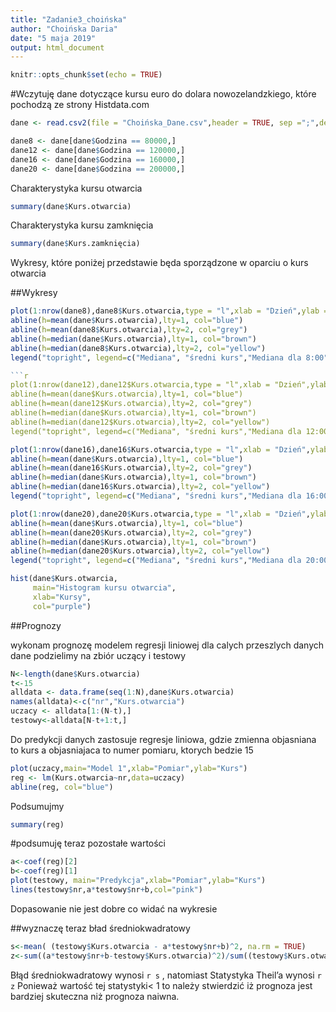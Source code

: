 ```yaml
---
title: "Zadanie3_choińska"
author: "Choińska Daria"
date: "5 maja 2019"
output: html_document
---
```


```r
knitr::opts_chunk$set(echo = TRUE)
```

#Wczytuję dane dotyczące kursu euro do dolara nowozelandzkiego, które pochodzą ze strony Histdata.com

```r
dane <- read.csv2(file = "Choińska_Dane.csv",header = TRUE, sep =";",dec = ".")
```
```r
dane8 <- dane[dane$Godzina == 80000,]
dane12 <- dane[dane$Godzina == 120000,]
dane16 <- dane[dane$Godzina == 160000,]
dane20 <- dane[dane$Godzina == 200000,]
```

Charakterystyka kursu otwarcia
```r
summary(dane$Kurs.otwarcia)

```
Charakterystyka kursu zamknięcia
```r
summary(dane$Kurs.zamknięcia)
```

Wykresy, które poniżej przedstawie będa sporządzone w oparciu o kurs otwarcia

##Wykresy

```r
plot(1:nrow(dane8),dane8$Kurs.otwarcia,type = "l",xlab = "Dzień",ylab = "Kurs",main = "Kursy z godziny 8:00",col="red")
abline(h=mean(dane$Kurs.otwarcia),lty=1, col="blue")
abline(h=mean(dane8$Kurs.otwarcia),lty=2, col="grey")
abline(h=median(dane$Kurs.otwarcia),lty=1, col="brown")
abline(h=median(dane8$Kurs.otwarcia),lty=2, col="yellow")
legend("topright", legend=c("Mediana", "średni kurs","Mediana dla 8:00","średni kurs dla 8:00"),col=c("blue","grey","brown","yellow"), lty=c(1,1,2,2), cex=0.8,bg='black')

```r
plot(1:nrow(dane12),dane12$Kurs.otwarcia,type = "l",xlab = "Dzień",ylab = "Kurs",main = "Kursy z godziny 12:00",col="red")
abline(h=mean(dane$Kurs.otwarcia),lty=1, col="blue")
abline(h=mean(dane12$Kurs.otwarcia),lty=2, col="grey")
abline(h=median(dane$Kurs.otwarcia),lty=1, col="brown")
abline(h=median(dane12$Kurs.otwarcia),lty=2, col="yellow")
legend("topright", legend=c("Mediana", "średni kurs","Mediana dla 12:00","średni kurs dla 12:00"),col=c("blue","grey","brown","yellow"), lty=c(1,1,2,2), cex=0.8,bg='black')

```
```r
plot(1:nrow(dane16),dane16$Kurs.otwarcia,type = "l",xlab = "Dzień",ylab = "Kurs",main = "Kursy z godziny 16:00",col="red")
abline(h=mean(dane$Kurs.otwarcia),lty=1, col="blue")
abline(h=mean(dane16$Kurs.otwarcia),lty=2, col="grey")
abline(h=median(dane$Kurs.otwarcia),lty=1, col="brown")
abline(h=median(dane16$Kurs.otwarcia),lty=2, col="yellow")
legend("topright", legend=c("Mediana", "średni kurs","Mediana dla 16:00","średni kurs dla 16:00"),col=c("blue","grey","brown","yellow"), lty=c(1,1,2,2), cex=0.8,bg='black')

```
```r
plot(1:nrow(dane20),dane20$Kurs.otwarcia,type = "l",xlab = "Dzień",ylab = "Kurs",main = "Kursy z godziny 20:00",col="red")
abline(h=mean(dane$Kurs.otwarcia),lty=1, col="blue")
abline(h=mean(dane20$Kurs.otwarcia),lty=2, col="grey")
abline(h=median(dane$Kurs.otwarcia),lty=1, col="brown")
abline(h=median(dane20$Kurs.otwarcia),lty=2, col="yellow")
legend("topright", legend=c("Mediana", "średni kurs","Mediana dla 20:00","średni kurs dla 20:00"),col=c("blue","grey","brown","yellow"), lty=c(1,1,2,2), cex=0.8,bg='black')

```
```r

hist(dane$Kurs.otwarcia, 
     main="Histogram kursu otwarcia", 
     xlab="Kursy", 
     col="purple")
```

##Prognozy

wykonam prognozę modelem regresji liniowej dla calych przeszlych danych
dane podzielimy na zbiór uczący i testowy

```r
N<-length(dane$Kurs.otwarcia)
t<-15 
alldata <- data.frame(seq(1:N),dane$Kurs.otwarcia)
names(alldata)<-c("nr","Kurs.otwarcia")
uczacy <- alldata[1:(N-t),]
testowy<-alldata[N-t+1:t,]

```
Do predykcji danych zastosuje regresje liniowa, gdzie zmienna objasniana to kurs a objasniajaca to numer pomiaru, ktorych bedzie 15

```r
plot(uczacy,main="Model 1",xlab="Pomiar",ylab="Kurs")
reg <- lm(Kurs.otwarcia~nr,data=uczacy)
abline(reg, col="blue")
```

Podsumujmy 
```r
summary(reg)
```
#podsumuję teraz pozostałe wartości

```r
a<-coef(reg)[2]
b<-coef(reg)[1]
plot(testowy, main="Predykcja",xlab="Pomiar",ylab="Kurs")
lines(testowy$nr,a*testowy$nr+b,col="pink")
```

Dopasowanie nie jest dobre co widać na wykresie

##wyznaczę teraz bład średniokwadratowy

```r
s<-mean( (testowy$Kurs.otwarcia - a*testowy$nr+b)^2, na.rm = TRUE)
z<-sum((a*testowy$nr+b-testowy$Kurs.otwarcia)^2)/sum((testowy$Kurs.otwarcia)^2)
```


Błąd średniokwadratowy wynosi `r s` , natomiast Statystyka Theil'a wynosi `r z`
Ponieważ wartość tej statystyki< 1 to należy stwierdzić iż prognoza jest bardziej skuteczna niż prognoza naiwna.
